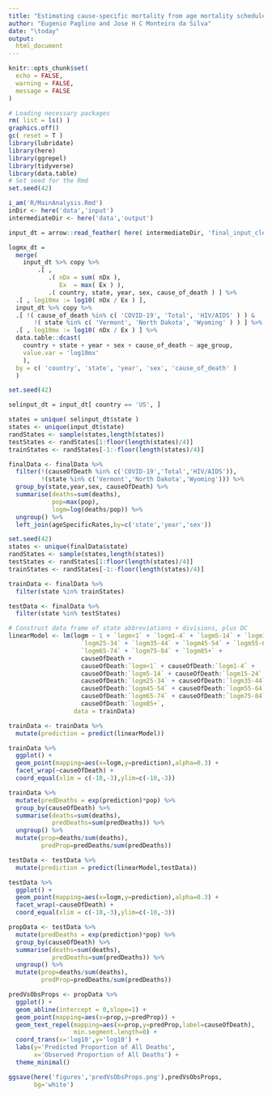 ```yaml
---
title: "Estimating cause-specific mortality from age mortality schedules"
author: "Eugenio Paglino and Jose H C Monteiro da Silva"
date: "\today"
output:
  html_document
---
```


```r
knitr::opts_chunk$set(
  echo = FALSE,
  warning = FALSE,
  message = FALSE
)
```

```r
# Loading necessary packages
rm( list = ls() )
graphics.off()
gc( reset = T )
library(lubridate)
library(here)
library(ggrepel)
library(tidyverse)
library(data.table)
# Set seed for the Rmd
set.seed(42)
```

```r
i_am('R/MainAnalysis.Rmd')
inDir <- here('data','input')
intermediateDir <- here('data','output')
```

```r

input_dt = arrow::read_feather( here( intermediateDir, 'final_input_clean.feather' ) ) 

```

```r
logmx_dt =
  merge(
    input_dt %>% copy %>%
        .[ , 
           .( nDx = sum( nDx ),
              Ex  = max( Ex ) ),
           .( country, state, year, sex, cause_of_death ) ] %>%
  .[ , log10mx := log10( nDx / Ex ) ],
  input_dt %>% copy %>%
  .[ !( cause_of_death %in% c( 'COVID-19', 'Total', 'HIV/AIDS' ) ) & 
       !( state %in% c( 'Vermont', 'North Dakota', 'Wyoming' ) ) ] %>%
  .[ , log10mx := log10( nDx / Ex ) ] %>%
  data.table::dcast(
    country + state + year + sex + cause_of_death ~ age_group,
    value.var = 'log10mx'
    ),
  by = c( 'country', 'state', 'year', 'sex', 'cause_of_death' )
  )
```
```r
set.seed(42)

selinput_dt = input_dt[ country == 'US', ]

states = unique( selinput_dt$state )
states <- unique(input_dt$state)
randStates <- sample(states,length(states))
testStates <- randStates[1:floor(length(states)/4)]
trainStates <- randStates[-1:-floor(length(states)/4)]
```

```r
finalData <- finalData %>%
  filter(!(causeOfDeath %in% c('COVID-19','Total','HIV/AIDS')),
         !(state %in% c('Vermont','North Dakota','Wyoming'))) %>%
  group_by(state,year,sex, causeOfDeath) %>%
  summarise(deaths=sum(deaths),
            pop=max(pop),
            logm=log(deaths/pop)) %>%
  ungroup() %>%
  left_join(ageSpecificRates,by=c('state','year','sex'))
```

```r
set.seed(42)
states <- unique(finalData$state)
randStates <- sample(states,length(states))
testStates <- randStates[1:floor(length(states)/4)]
trainStates <- randStates[-1:-floor(length(states)/4)]
```

```r
trainData <- finalData %>%
  filter(state %in% trainStates)

testData <- finalData %>%
  filter(state %in% testStates)
```

```r
# Construct data frame of state abbreviations + divisions, plus DC
linearModel <- lm(logm ~ 1 + `logm<1` + `logm1-4` + `logm5-14` + `logm15-24` + 
                    `logm25-34` + `logm35-44` + `logm45-54` + `logm55-64` + 
                    `logm65-74` + `logm75-84` + `logm85+` +
                    causeOfDeath +
                    causeOfDeath:`logm<1` + causeOfDeath:`logm1-4` + 
                    causeOfDeath:`logm5-14` + causeOfDeath:`logm15-24` + 
                    causeOfDeath:`logm25-34` + causeOfDeath:`logm35-44` + 
                    causeOfDeath:`logm45-54` + causeOfDeath:`logm55-64` + 
                    causeOfDeath:`logm65-74` + causeOfDeath:`logm75-84` + 
                    causeOfDeath:`logm85+`,
                  data = trainData)
```

```r
trainData <- trainData %>%
  mutate(prediction = predict(linearModel))
```

```r
trainData %>%
  ggplot() +
  geom_point(mapping=aes(x=logm,y=prediction),alpha=0.3) +
  facet_wrap(~causeOfDeath) +
  coord_equal(xlim = c(-10,-3),ylim=c(-10,-3))
```

```r
trainData %>%
  mutate(predDeaths = exp(prediction)*pop) %>%
  group_by(causeOfDeath) %>%
  summarise(deaths=sum(deaths),
            predDeaths=sum(predDeaths)) %>%
  ungroup() %>%
  mutate(prop=deaths/sum(deaths),
         predProp=predDeaths/sum(predDeaths))
```


```r
testData <- testData %>%
  mutate(prediction = predict(linearModel,testData))
```

```r
testData %>%
  ggplot() +
  geom_point(mapping=aes(x=logm,y=prediction),alpha=0.3) +
  facet_wrap(~causeOfDeath) +
  coord_equal(xlim = c(-10,-3),ylim=c(-10,-3))
```

```r
propData <- testData %>%
  mutate(predDeaths = exp(prediction)*pop) %>%
  group_by(causeOfDeath) %>%
  summarise(deaths=sum(deaths),
            predDeaths=sum(predDeaths)) %>%
  ungroup() %>%
  mutate(prop=deaths/sum(deaths),
         predProp=predDeaths/sum(predDeaths))
```

```r
predVsObsProps <- propData %>%
  ggplot() +
  geom_abline(intercept = 0,slope=1) +
  geom_point(mapping=aes(x=prop,y=predProp)) +
  geom_text_repel(mapping=aes(x=prop,y=predProp,label=causeOfDeath),
                  min.segment.length=0) +
  coord_trans(x='log10',y='log10') +
  labs(y='Predicted Proportion of All Deaths',
       x='Observed Proportion of All Deaths') +
  theme_minimal()
```

```r
ggsave(here('figures','predVsObsProps.png'),predVsObsProps,
       bg='white')
```

